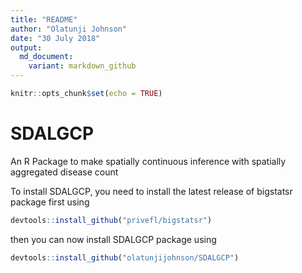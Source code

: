 ```yaml
---
title: "README"
author: "Olatunji Johnson"
date: "30 July 2018"
output: 
  md_document:
    variant: markdown_github
---
```


```r
knitr::opts_chunk$set(echo = TRUE)
```

# SDALGCP
An R Package to make spatially continuous inference with spatially aggregated disease count

To install SDALGCP, you need to install the latest release of bigstatsr package first using
```r
devtools::install_github("privefl/bigstatsr")
```

then you can now install SDALGCP package using
```r
devtools::install_github("olatunjijohnson/SDALGCP")
```